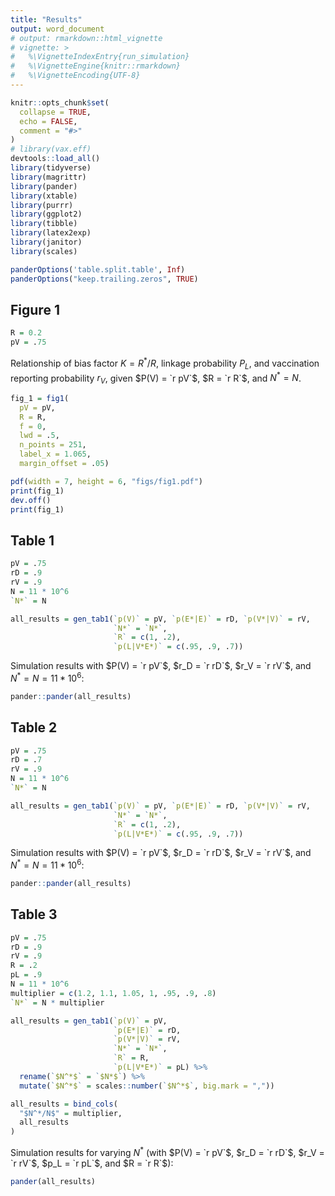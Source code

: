 ```yaml
---
title: "Results"
output: word_document
# output: rmarkdown::html_vignette
# vignette: >
#   %\VignetteIndexEntry{run_simulation}
#   %\VignetteEngine{knitr::rmarkdown}
#   %\VignetteEncoding{UTF-8}
---
```


```r
knitr::opts_chunk$set(
  collapse = TRUE,
  echo = FALSE,
  comment = "#>"
)
# library(vax.eff)
devtools::load_all()
library(tidyverse)
library(magrittr)
library(pander)
library(xtable)
library(purrr)
library(ggplot2)
library(tibble)
library(latex2exp)
library(janitor)
library(scales)

panderOptions('table.split.table', Inf)
panderOptions("keep.trailing.zeros", TRUE)
```

## Figure 1

```r
R = 0.2
pV = .75

```

Relationship of bias factor $K = R^*/R$, linkage probability $P_L$, and vaccination reporting probability $r_V$,
given $P(V) = `r pV`$, $R = `r R`$, and $N^* = N$.

```r

fig_1 = fig1(
  pV = pV,
  R = R,
  f = 0,
  lwd = .5,
  n_points = 251,
  label_x = 1.065,
  margin_offset = .05)

pdf(width = 7, height = 6, "figs/fig1.pdf")
print(fig_1)
dev.off()
print(fig_1)
```


## Table 1

```r

pV = .75
rD = .9
rV = .9
N = 11 * 10^6
`N*` = N

all_results = gen_tab1(`p(V)` = pV, `p(E*|E)` = rD, `p(V*|V)` = rV, 
                       `N*` = `N*`,
                       `R` = c(1, .2),
                       `p(L|V*E*)` = c(.95, .9, .7))

```

Simulation results with $P(V) = `r pV`$, $r_D = `r rD`$, $r_V = `r rV`$, and $N^* = N = 11 * 10^6$:

```r

pander::pander(all_results)

```


## Table 2

```r

pV = .75
rD = .7
rV = .9
N = 11 * 10^6
`N*` = N

all_results = gen_tab1(`p(V)` = pV, `p(E*|E)` = rD, `p(V*|V)` = rV, 
                       `N*` = `N*`,
                       `R` = c(1, .2),
                       `p(L|V*E*)` = c(.95, .9, .7))
```

Simulation results with $P(V) = `r pV`$, $r_D = `r rD`$, $r_V = `r rV`$, and $N^* = N = 11 * 10^6$:

```r
pander::pander(all_results)
```


## Table 3

```r

pV = .75
rD = .9
rV = .9
R = .2
pL = .9
N = 11 * 10^6
multiplier = c(1.2, 1.1, 1.05, 1, .95, .9, .8)
`N*` = N * multiplier

all_results = gen_tab1(`p(V)` = pV, 
                       `p(E*|E)` = rD, 
                       `p(V*|V)` = rV, 
                       `N*` = `N*`,
                       `R` = R,
                       `p(L|V*E*)` = pL) %>%
  rename(`$N^*$` = `$N*$`) %>%
  mutate(`$N^*$` = scales::number(`$N^*$`, big.mark = ","))

all_results = bind_cols(
  "$N^*/N$" = multiplier,
  all_results
)

```

Simulation results for varying $N^*$ (with $P(V) = `r pV`$, $r_D = `r rD`$, $r_V = `r rV`$, $p_L = `r pL`$, and $R = `r R`$):

```r
pander(all_results)
```
